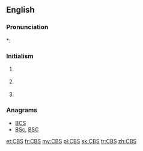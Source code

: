 ==English==

===Pronunciation===
*: {{rhymes|ɛs}}

===Initialism===
{{en-initialism}}

# {{context|broadcasting|lang=en}} {{initialism of|[[wikipedia:CBS|Columbia Broadcasting System]]}}
# {{context|education|lang=en}} {{initialism of|[[w:List of Christian Brothers schools|Christian Brothers School]]}}
# {{context|software|lang=en}} {{initialism of|Component-Based Servicing}}

===Anagrams===
* [[BCS#English|BCS]] 
* [[BSc#English|BSc]], [[BSC#English|BSC]]

[[et:CBS]]
[[fr:CBS]]
[[my:CBS]]
[[pl:CBS]]
[[sk:CBS]]
[[tr:CBS]]
[[zh:CBS]]